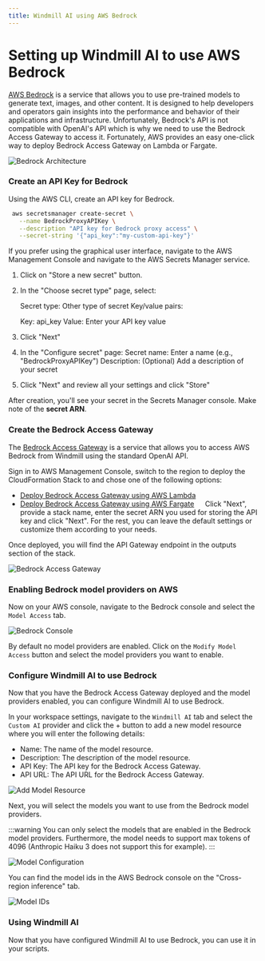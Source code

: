 ```yaml
---
title: Windmill AI using AWS Bedrock
---
```



# Setting up Windmill AI to use AWS Bedrock

[AWS Bedrock](https://aws.amazon.com/bedrock/) is a service that allows you to use pre-trained models to generate text, images, and other content. It is designed to help developers and operators gain insights into the performance and behavior of their applications and infrastructure. Unfortunately, Bedrock's API is not compatible with OpenAI's API which is why we need to use the Bedrock Access Gateway to access it. Fortunately, AWS provides an easy one-click way to deploy Bedrock Access Gateway on Lambda or Fargate.

<div style={{textAlign: 'center', width: '100%', display: 'flex', justifyContent: 'center'}}>
  <img
    src={require('./arch.png').default}
    alt="Bedrock Architecture"
    style={{
      height: '300px',
      maxWidth: '100%',
      display: 'block'
    }}
  />
</div>

<div className="grid grid-cols-2 gap-6 mb-4">
	<DocCard
		title="Windmill AI"
		description="Windmill AI provides ways to have AI help you in your coding experience."
		href="/docs/core_concepts/ai_generation"
	/>
    <DocCard
		title="Custom AI models"
		description="Custom AI models are a way to use your own model providers in Windmill AI."
		href="/docs/core_concepts/ai_generation#custom-models"
	/>
	<DocCard
		title="AWS Bedrock User Guide"
		description="AWS Bedrock is a service that allows you to use pre-trained models to generate text, images, and other content."
		href="https://docs.aws.amazon.com/bedrock/latest/userguide/model-access.html"
	/>
  <DocCard
		title="Bedrock Access Gateway"
		description="The Bedrock Access Gateway is a service that allows you to access AWS Bedrock from Windmill."
		href="https://github.com/aws-samples/bedrock-access-gateway"
	/>
</div>

### Create an API Key for Bedrock

Using the AWS CLI, create an API key for Bedrock.

```bash
 aws secretsmanager create-secret \
   --name BedrockProxyAPIKey \
   --description "API key for Bedrock proxy access" \
   --secret-string '{"api_key":"my-custom-api-key"}'
```


If you prefer using the graphical user interface, navigate to the AWS Management Console and navigate to the AWS Secrets Manager service.

1. Click on "Store a new secret" button.

2. In the "Choose secret type" page, select:

    Secret type: Other type of secret Key/value pairs:

    Key: api_key
    Value: Enter your API key value

3. Click "Next"

4. In the "Configure secret" page: Secret name: Enter a name (e.g., "BedrockProxyAPIKey") Description: (Optional) Add a description of your secret

5. Click "Next" and review all your settings and click "Store"

After creation, you'll see your secret in the Secrets Manager console. Make note of the **secret ARN**.

### Create the Bedrock Access Gateway

The [Bedrock Access Gateway](https://github.com/aws-samples/bedrock-access-gateway) is a service that allows you to access AWS Bedrock from Windmill using the standard OpenAI API.

Sign in to AWS Management Console, switch to the region to deploy the CloudFormation Stack to and chose one of the following options:

- [Deploy Bedrock Access Gateway using AWS Lambda](https://console.aws.amazon.com/cloudformation/home?#/stacks/quickcreate?templateURL=https://aws-gcr-solutions.s3.amazonaws.com/bedrock-access-gateway/latest/BedrockProxy.template&stackName=BedrockProxyAPI)
- [Deploy Bedrock Access Gateway using AWS Fargate](https://console.aws.amazon.com/cloudformation/home?#/stacks/quickcreate?templateURL=https://aws-gcr-solutions.s3.amazonaws.com/bedrock-access-gateway/latest/BedrockProxyFargate.template&stackName=BedrockProxyAPI)
 
Click "Next", provide a stack name, enter the secret ARN you used for storing the API key and click "Next". For the rest, you can leave the default settings or customize them according to your needs.

Once deployed, you will find the API Gateway endpoint in the outputs section of the stack.

![Bedrock Access Gateway](./bedrock_gateway.png)

### Enabling Bedrock model providers on AWS

Now on your AWS console, navigate to the Bedrock console and select the `Model Access` tab.

![Bedrock Console](./bedrock_console.png)

By default no model providers are enabled. Click on the `Modify Model Access` button and select the model providers you want to enable.

### Configure Windmill AI to use Bedrock

Now that you have the Bedrock Access Gateway deployed and the model providers enabled, you can configure Windmill AI to use Bedrock.

In your workspace settings, navigate to the `Windmill AI` tab and select the `Custom AI` provider and click the + button to add a new model resource where you will enter the following details:

- Name: The name of the model resource.
- Description: The description of the model resource.
- API Key: The API key for the Bedrock Access Gateway.
- API URL: The API URL for the Bedrock Access Gateway.

![Add Model Resource](./add_model_resource.png)

Next, you will select the models you want to use from the Bedrock model providers.

:::warning
You can only select the models that are enabled in the Bedrock model providers. Furthermore, the model needs to support max tokens of 4096 (Anthropic Haiku 3 does not support this for example).
:::

![Model Configuration](./model_config.png)

You can find the model ids in the AWS Bedrock console on the "Cross-region inference" tab.

![Model IDs](./model_select.png)

### Using Windmill AI

Now that you have configured Windmill AI to use Bedrock, you can use it in your scripts.























